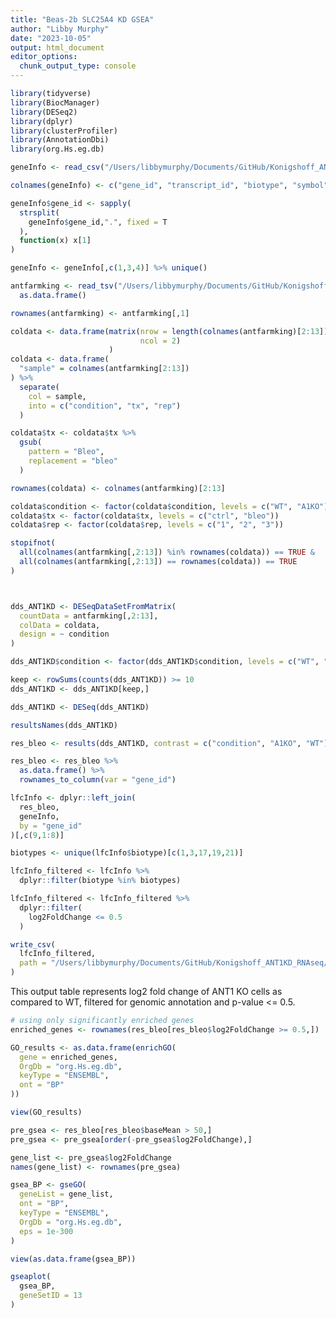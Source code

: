```yaml
---
title: "Beas-2b SLC25A4 KD GSEA"
author: "Libby Murphy"
date: "2023-10-05"
output: html_document
editor_options: 
  chunk_output_type: console
---
```


```r
library(tidyverse)
library(BiocManager)
library(DESeq2)
library(dplyr)
library(clusterProfiler)
library(AnnotationDbi)
library(org.Hs.eg.db)
```

```r
geneInfo <- read_csv("/Users/libbymurphy/Documents/GitHub/Konigshoff_ANT1KD_RNAseq/accessories/gencode.v26.primary.info.csv.zip", col_names = F)

colnames(geneInfo) <- c("gene_id", "transcript_id", "biotype", "symbol")

geneInfo$gene_id <- sapply(
  strsplit(
    geneInfo$gene_id,".", fixed = T
  ),
  function(x) x[1]
)

geneInfo <- geneInfo[,c(1,3,4)] %>% unique()
```

```r
antfarmking <- read_tsv("/Users/libbymurphy/Documents/GitHub/Konigshoff_ANT1KD_RNAseq/data/GSE244305_Ant1ko_bleo_study_gene_count.txt") %>%
  as.data.frame()

rownames(antfarmking) <- antfarmking[,1]

coldata <- data.frame(matrix(nrow = length(colnames(antfarmking)[2:13]),
                             ncol = 2)
                      )
coldata <- data.frame(
  "sample" = colnames(antfarmking[2:13])
) %>%
  separate(
    col = sample, 
    into = c("condition", "tx", "rep")
  )

coldata$tx <- coldata$tx %>%
  gsub(
    pattern = "Bleo",
    replacement = "bleo"
  )

rownames(coldata) <- colnames(antfarmking)[2:13]

coldata$condition <- factor(coldata$condition, levels = c("WT", "A1KO"))
coldata$tx <- factor(coldata$tx, levels = c("ctrl", "bleo"))
coldata$rep <- factor(coldata$rep, levels = c("1", "2", "3"))

stopifnot(
  all(colnames(antfarmking[,2:13]) %in% rownames(coldata)) == TRUE & 
  all(colnames(antfarmking[,2:13]) == rownames(coldata)) == TRUE
)



dds_ANT1KD <- DESeqDataSetFromMatrix(
  countData = antfarmking[,2:13],
  colData = coldata,
  design = ~ condition
)

dds_ANT1KD$condition <- factor(dds_ANT1KD$condition, levels = c("WT", "A1KO"))

keep <- rowSums(counts(dds_ANT1KD)) >= 10
dds_ANT1KD <- dds_ANT1KD[keep,]

dds_ANT1KD <- DESeq(dds_ANT1KD)

resultsNames(dds_ANT1KD)

res_bleo <- results(dds_ANT1KD, contrast = c("condition", "A1KO", "WT"))

res_bleo <- res_bleo %>%
  as.data.frame() %>%
  rownames_to_column(var = "gene_id")

lfcInfo <- dplyr::left_join(
  res_bleo,
  geneInfo,
  by = "gene_id"
)[,c(9,1:8)]
```

```r
biotypes <- unique(lfcInfo$biotype)[c(1,3,17,19,21)]

lfcInfo_filtered <- lfcInfo %>%
  dplyr::filter(biotype %in% biotypes)

lfcInfo_filtered <- lfcInfo_filtered %>%
  dplyr::filter(
    log2FoldChange <= 0.5
  )

write_csv(
  lfcInfo_filtered,
  path = "/Users/libbymurphy/Documents/GitHub/Konigshoff_ANT1KD_RNAseq/results/lfc_filtered.csv"
)
```

This output table represents log2 fold change of ANT1 KO cells as compared to WT, filtered for genomic annotation and p-value <= 0.5. 

```r
# using only significantly enriched genes
enriched_genes <- rownames(res_bleo[res_bleo$log2FoldChange >= 0.5,])

GO_results <- as.data.frame(enrichGO(
  gene = enriched_genes,
  OrgDb = "org.Hs.eg.db",
  keyType = "ENSEMBL",
  ont = "BP"
))

view(GO_results)
```

```r
pre_gsea <- res_bleo[res_bleo$baseMean > 50,]
pre_gsea <- pre_gsea[order(-pre_gsea$log2FoldChange),]

gene_list <- pre_gsea$log2FoldChange
names(gene_list) <- rownames(pre_gsea)

gsea_BP <- gseGO(
  geneList = gene_list,
  ont = "BP",
  keyType = "ENSEMBL",
  OrgDb = "org.Hs.eg.db",
  eps = 1e-300
)

view(as.data.frame(gsea_BP))

gseaplot(
  gsea_BP, 
  geneSetID = 13
)
```
